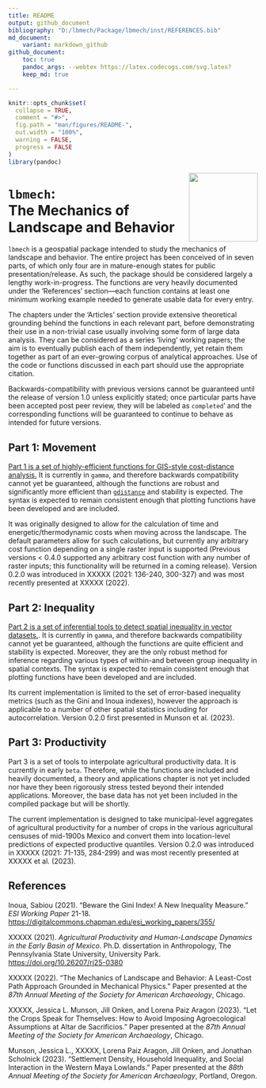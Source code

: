 ```yaml
---
title: README
output: github_document
bibliography: "D:/lbmech/Package/lbmech/inst/REFERENCES.bib"
md_document:
    variant: markdown_github
github_document:
    toc: true
    pandoc_args: --webtex https://latex.codecogs.com/svg.latex?
    keep_md: true

---
```


<!-- README.md is generated from README.Rmd. Please edit that file -->

```r
knitr::opts_chunk$set(
  collapse = TRUE,
  comment = "#>",
  fig.path = "man/figures/README-",
  out.width = "100%",
  warning = FALSE,
  progress = FALSE
)
library(pandoc)
```

<img src='man/figures/logo.png' align="right" height="139" /> 

# `lbmech`: <br/>The Mechanics of <br/>Landscape and Behavior 
<!-- badges: start -->
<!-- badges: end -->

`lbmech` is a geospatial package intended to study the mechanics of landscape and behavior. The entire project has been conceived of in seven parts, of which only four are in mature-enough states for public presentation/release. As such, the package should be considered largely a lengthy work-in-progress. The functions are very heavily documented under the 'References' section---each function contains at least one minimum working example needed to generate usable data for every entry. 

The chapters under the 'Articles' section provide extensive theoretical grounding behind the functions in each relevant part, before demonstrating their use in a non-trivial case usually involving some form of large data analysis. They can be considered as a series 'living' working papers; the aim is to eventually publish each of them independently, yet retain them together as part of an ever-growing corpus of analytical approaches. Use of the code or functions discussed in each part should use the appropriate citation. 

Backwards-compatibility with previous versions cannot be guaranteed until the release of version 1.0 unless explicitly stated; once particular parts have been accepted post peer review, they will be labeled as `completed`' and the corresponding functions will be guaranteed to continue to behave as intended for future versions. 

## Part 1: Movement

[Part 1 is a set of highly-efficient functions for GIS-style cost-distance analysis.](XXXXX) It is currently in `gamma`, and therefore backwards compatibility cannot yet be guaranteed, although the functions are robust and significantly more efficient than [`gdistance`](https://agrdatasci.github.io/gdistance/) and stability is expected. The syntax is expected to remain consistent enough that plotting functions have been developed and are included.

It was originally designed to allow for the calculation of time and energetic/thermodynamic costs when moving across the landscape. The default parameters allow for such calculations, but currently any arbitrary cost function depending on a single raster input is supported (Previous versions < 0.4.0 supported any arbitrary cost function with any number of raster inputs; this functionality will be returned in a coming release). Version 0.2.0 was introduced in XXXXX (2021: 136-240, 300-327) and was most recently presented at XXXXX (2022).

## Part 2: Inequality

[Part 2 is a set of inferential tools to detect spatial inequality in vector datasets.](XXXXX). It is currently in `gamma`, and therefore backwards compatibility cannot yet be guaranteed, although the functions are quite efficient and stability is expected. Moreover, they are the only robust method for inference regarding various types of within-and between group inequality in spatial contexts. The syntax is expected to remain consistent enough that plotting functions have been developed and are included.

Its current implementation is limited to the set of error-based inequality metrics (such as the Gini and Inoua indexes), however the approach is applicable to a number of other spatial statistics including for autocorrelation. Version 0.2.0 first presented in Munson et al. (2023).

## Part 3: Productivity

Part 3 is a set of tools to interpolate agricultural productivity data. It is currently in early `beta`. Therefore, while the functions are included and heavily documented, a theory and applications chapter is not yet included nor have they been rigorously stress tested beyond their intended applications. Moreover, the base data has not yet been included in the compiled package but will be shortly.  

The current implementation is designed to take municipal-level aggregates of agricultural productivity for a number of crops in the various agricultural censuses of mid-1900s Mexico and convert them into location-level predictions of expected productive quantiles. Version 0.2.0 was introduced in XXXXX (2021: 71-135, 284-299) and was most recently presented at XXXXX et al. (2023).


## References

Inoua, Sabiou (2021). "Beware the Gini Index! A New Inequality Measure." *ESI Working Paper* 21-18. [https://digitalcommons.chapman.edu/esi_working_papers/355/](https://digitalcommons.chapman.edu/esi_working_papers/355/)

XXXXX (2021). *Agricultural Productivity and Human-Landscape Dynamics in the Early Basin of Mexico*. Ph.D. dissertation in Anthropology, The Pennsylvania State University, University Park. [https://doi.org/10.26207/rj25-0380](https://doi.org/10.26207/rj25-0380)

XXXXX (2022). "The Mechanics of Landscape and Behavior: A Least-Cost Path Approach Grounded in
Mechanical Physics." Paper presented at the *87th Annual Meeting of the Society for American Archaeology*, Chicago.

XXXXX, Jessica L. Munson, Jill Onken, and Lorena Paiz Aragon (2023). "Let the Crops Speak for Themselves: How to Avoid Imposing Agroecological Assumptions at Altar de Sacrificios."  Paper presented at the *87th Annual Meeting of the Society for American Archaeology*, Chicago.

Munson, Jessica L., XXXXX, Lorena Paiz Aragon, Jill Onken, and Jonathan Scholnick (2023). "Settlement Density, Household Inequality, and Social Interaction in the Western Maya Lowlands." Paper presented at the *88th Annual Meeting of the Society for American Archaeology*, Portland, Oregon.

